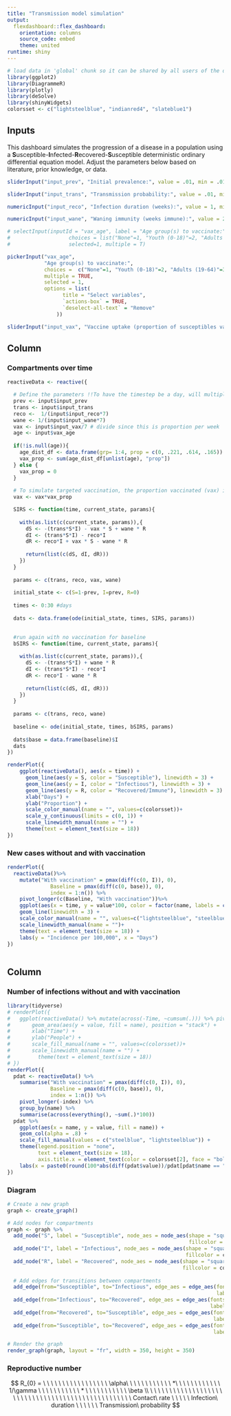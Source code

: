 ```yaml
---
title: "Transmission model simulation"
output: 
  flexdashboard::flex_dashboard:
    orientation: columns
    source_code: embed
    theme: united
runtime: shiny
---
```


```r
# load data in 'global' chunk so it can be shared by all users of the dashboard
library(ggplot2)
library(DiagrammeR)
library(plotly)
library(deSolve)
library(shinyWidgets)
colorsset <- c("lightsteelblue", "indianred4", "slateblue1")
```

## Inputs {.sidebar}

This dashboard simulates the progression of a disease in a population using a **S**usceptible-**I**nfected-**R**ecovered-**S**usceptible deterministic ordinary differential equation model. Adjust the parameters below based on literature, prior knowledge, or data.


```r
sliderInput("input_prev", "Initial prevalence:", value = .01, min = .01, max = 1, step = .1)

sliderInput("input_trans", "Transmission probability:", value = .01, min = 0, max = 1, step = .1)

numericInput("input_reco", "Infection duration (weeks):", value = 1, min = 0)

numericInput("input_wane", "Waning immunity (weeks immune):", value = 2, min = 0)

# selectInput(inputId = "vax_age", label = "Age group(s) to vaccinate:",
#                   choices = list("None"=1, "Youth (0-18)"=2, "Adults (19-64)"=3, "Older adults (65+)"=4),
#                   selected=1, multiple = T)

pickerInput("vax_age",
            "Age group(s) to vaccinate:",
            choices =  c("None"=1, "Youth (0-18)"=2, "Adults (19-64)"=3, "Older adults (65+)"=4),
            multiple = TRUE,
            selected = 1,
            options = list(
                  title = "Select variables",
                  `actions-box` = TRUE,
                  `deselect-all-text` = "Remove"
                ))

sliderInput("input_vax", "Vaccine uptake (proportion of susceptibles vaccinated each week):", value = 0, min = 0, max = 1, step = .1)
```

Column
-------------------------------------
### Compartments over time
```r
reactiveData <- reactive({

  # Define the parameters !!To have the timestep be a day, will multiply the week values by 7
  prev <- input$input_prev
  trans <- input$input_trans
  reco <-  1/(input$input_reco*7)
  wane <- 1/(input$input_wane*7)
  vax <- input$input_vax/7 # divide since this is proportion per week
  age <- input$vax_age
  
  if(!is.null(age)){
    age_dist_df <- data.frame(grp= 1:4, prop = c(0, .221, .614, .165)) # distribution of population taken from Census 2022
    vax_prop <- sum(age_dist_df[unlist(age), "prop"])
  } else {
    vax_prop = 0
  }
  
  # To simulate targeted vaccination, the proportion vaccinated (vax) is multiplied by the proportion of the population being targeted (vax_age). 
  vax <- vax*vax_prop

  SIRS <- function(time, current_state, params){
    
    with(as.list(c(current_state, params)),{
      dS <- -(trans*S*I) - vax * S + wane * R
      dI <- (trans*S*I) - reco*I 
      dR <- reco*I + vax * S - wane * R
      
      return(list(c(dS, dI, dR)))
    })
  }
  
  params <- c(trans, reco, vax, wane)
  
  initial_state <- c(S=1-prev, I=prev, R=0)
  
  times <- 0:30 #days
  
  dats <- data.frame(ode(initial_state, times, SIRS, params))

  
  #run again with no vaccination for baseline
  bSIRS <- function(time, current_state, params){
    
    with(as.list(c(current_state, params)),{
      dS <- -(trans*S*I) + wane * R
      dI <- (trans*S*I) - reco*I 
      dR <- reco*I - wane * R
      
      return(list(c(dS, dI, dR)))
    })
  }
  
  params <- c(trans, reco, wane)
  
  baseline <- ode(initial_state, times, bSIRS, params)
  
  dats$base = data.frame(baseline)$I
  dats
})

renderPlot({
    ggplot(reactiveData(), aes(x = time)) +
      geom_line(aes(y = S, color = "Susceptible"), linewidth = 3) +
      geom_line(aes(y = I, color = "Infectious"), linewidth = 3) +
      geom_line(aes(y = R, color = "Recovered/Immune"), linewidth = 3) +
      xlab("Days") +
      ylab("Proportion") +
      scale_color_manual(name = "", values=c(colorsset))+
      scale_y_continuous(limits = c(0, 1)) +
      scale_linewidth_manual(name = "") +
      theme(text = element_text(size = 18))
})
```

### New cases without and with vaccination

```r
renderPlot({
  reactiveData()%>% 
    mutate("With vaccination" = pmax(diff(c(0, I)), 0),
              Baseline = pmax(diff(c(0, base)), 0), 
              index = 1:n()) %>% 
    pivot_longer(c(Baseline, "With vaccination"))%>%  
    ggplot(aes(x = time, y = value*100, color = factor(name, labels = c("With vaccination", "Baseline"), levels = c("With vaccination", "Baseline")))) + 
    geom_line(linewidth = 3) +
    scale_color_manual(name = "", values=c("lightsteelblue", "steelblue"))+
    scale_linewidth_manual(name = "")+
    theme(text = element_text(size = 18)) +
    labs(y = "Incidence per 100,000", x = "Days")
})
 
```

Column
-------------------------------------

### Number of infections without and with vaccination

```r
library(tidyverse)
# renderPlot({
#   ggplot(reactiveData() %>% mutate(across(-Time, ~cumsum(.))) %>% pivot_longer(-Time), aes(x = Time)) +
#       geom_area(aes(y = value, fill = name), position = "stack") +
#       xlab("Time") +
#       ylab("People") +
#       scale_fill_manual(name = "", values=c(colorsset))+
#       scale_linewidth_manual(name = "") +
#         theme(text = element_text(size = 18))
# })
renderPlot({
  pdat <- reactiveData() %>% 
    summarise("With vaccination" = pmax(diff(c(0, I)), 0),
              Baseline = pmax(diff(c(0, base)), 0), 
              index = 1:n()) %>%
    pivot_longer(-index) %>% 
    group_by(name) %>%
    summarise(across(everything(), ~sum(.)*100)) 
  pdat %>% 
    ggplot(aes(x = name, y = value, fill = name)) + 
    geom_col(alpha = .8) + 
    scale_fill_manual(values = c("steelblue", "lightsteelblue")) + 
    theme(legend.position = "none", 
          text = element_text(size = 18), 
          axis.title.x = element_text(color = colorsset[2], face = "bold")) +
    labs(x = paste0(round(100*abs(diff(pdat$value))/pdat[pdat$name == "Baseline","value"]) ,"% reduction in cases"), y = "Number of infections\nper 100,000")
})
```

### Diagram

```r
# Create a new graph
graph <- create_graph()

# Add nodes for compartments
graph <- graph %>%
  add_node("S", label = "Susceptible", node_aes = node_aes(shape = "square", 
                                                           fillcolor = colorsset[3], fontsize = 5, color = "white")) %>%
  add_node("I", label = "Infectious", node_aes = node_aes(shape = "square", 
                                                          fillcolor = colorsset[1], fontsize = 5, color = "white")) %>%
  add_node("R", label = "Recovered", node_aes = node_aes(shape = "square", 
                                                         fillcolor = colorsset[2], fontsize = 5, color = "white")) %>% 
  
  # Add edges for transitions between compartments
  add_edge(from="Susceptible", to="Infectious", edge_aes = edge_aes(fontsize = 3, 
                                                                    label = "Transmission probability")) %>%
  add_edge(from="Infectious", to="Recovered", edge_aes = edge_aes(fontsize = 3, 
                                                                  label = "1/Infection duration")) %>% 
  add_edge(from="Recovered", to="Susceptible", edge_aes = edge_aes(fontsize = 3, 
                                                                   label = "Waning immunity")) %>% 
  add_edge(from="Susceptible", to="Recovered", edge_aes = edge_aes(fontsize = 3, 
                                                                   label = "Vaccine uptake")) 

# Render the graph
render_graph(graph, layout = "fr", width = 350, height = 350)
```

### Reproductive number {data-height=125}

$$
R_{0} = \ \ \ \ \  \ \ \ \ \ \  \ \ \ \ \ \ \alpha\ \ \ \ \ \ \  \ \ \ \ \ *\ \ \ \ \ \ \  \ \ \ \ \  1/\gamma \  \ \ \ \ \ \ \ \ \ \ * \ \ \ \ \ \  \ \ \ \ \ \beta \\ \ \ \ \ \ \ \ \ \ \ \ \ \ \ \ \ \ \ \ \ \ \ \ \ \ \ \ \ \ \ \ \ \ \ \ \ \ \ \ \ \ \ \ \ \ \ \ \ \ \ Contact\ rate \ \ \ \ \ Infection\ duration \ \ \ \ \ \ Transmission\ probability
$$